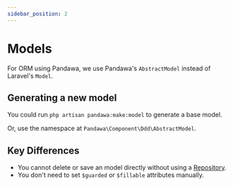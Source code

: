 ```yaml
---
sidebar_position: 2
---
```



# Models

For ORM using Pandawa, we use Pandawa's `AbstractModel` instead of Laravel's `Model`.

## Generating a new model

You could run `php artisan pandawa:make:model` to generate a base model.

<ReadMore url="/docs/getting-started/cli" label="CLI" />

Or, use the namespace at `Pandawa\Component\Ddd\AbstractModel`.

<Template>

```php
<?php

declare(strict_types=1);

// highlight-next-line
namespace <Namespace>\<Folder>\Model;

use Pandawa\Component\Ddd\AbstractModel;

// highlight-next-line
class <Name> extends AbstractModel {
    //->
}
```

</Template>

## Key Differences

- You cannot delete or save an model directly without using a [Repository](./repository).
- You don't need to set `$guarded` or `$fillable` attributes manually.
